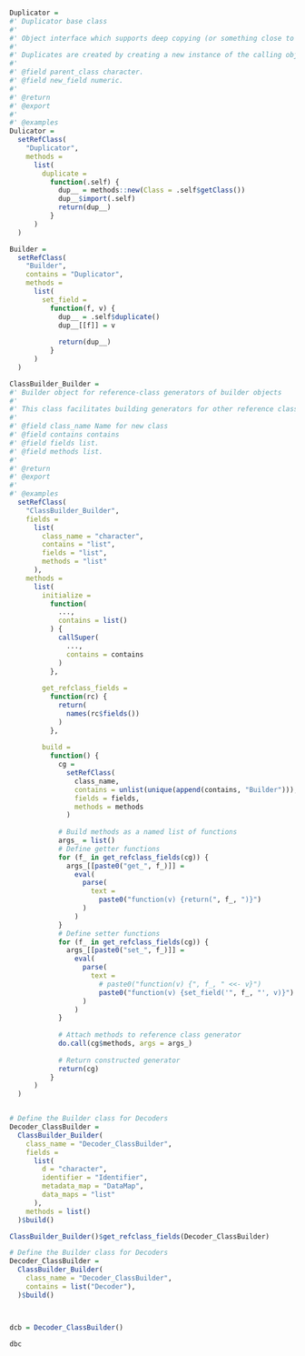 ```r

```




```r
Duplicator = 
#' Duplicator base class
#' 
#' Object interface which supports deep copying (or something close to it). Implements the 'duplicate' method, which returns a deep copy of the calling object instance.
#' 
#' Duplicates are created by creating a new instance of the calling object and populating all fields with the fields of the calling object. If a field on the calling instance is a complex object (i.e. not a basic type, e.g. numeric, character, etc), then the complex object must also be a Duplicator object (or child class). If not, the duplicated object will contain a reference to the field of the original object, not a true copy. 
#' 
#' @field parent_class character. 
#' @field new_field numeric. 
#'
#' @return
#' @export
#'
#' @examples
Dulicator = 
  setRefClass(
    "Duplicator",
    methods = 
      list(
        duplicate = 
          function(.self) {
            dup__ = methods::new(Class = .self$getClass())
            dup__$import(.self)
            return(dup__)
          }
      )
  )

Builder = 
  setRefClass( 
    "Builder",
    contains = "Duplicator",
    methods = 
      list(
        set_field = 
          function(f, v) {
            dup__ = .self$duplicate()
            dup__[[f]] = v
            
            return(dup__)
          }
      )
  )

ClassBuilder_Builder = 
#' Builder object for reference-class generators of builder objects 
#'
#' This class facilitates building generators for other reference classes that follow the builder pattern, and automatically populates the new object with getter/setter methods. All generators produced by this object will build objects that are children of the `Builder` class.
#'
#' @field class_name Name for new class 
#' @field contains contains
#' @field fields list. 
#' @field methods list. 
#'
#' @return
#' @export
#'
#' @examples
  setRefClass(
    "ClassBuilder_Builder",
    fields = 
      list(
        class_name = "character",
        contains = "list",
        fields = "list",
        methods = "list"
      ),
    methods = 
      list(
        initialize = 
          function(
            ...,
            contains = list()
          ) {
            callSuper(
              ...,
              contains = contains
            )
          },
        
        get_refclass_fields = 
          function(rc) {
            return(
              names(rc$fields())
            )
          },
        
        build = 
          function() {
            cg = 
              setRefClass(
                class_name,
                contains = unlist(unique(append(contains, "Builder"))),
                fields = fields,
                methods = methods
              )
            
            # Build methods as a named list of functions
            args_ = list()
            # Define getter functions
            for (f_ in get_refclass_fields(cg)) {
              args_[[paste0("get_", f_)]] = 
                eval(
                  parse(
                    text = 
                      paste0("function(v) {return(", f_, ")}")
                  )
                )
            }
            # Define setter functions
            for (f_ in get_refclass_fields(cg)) {
              args_[[paste0("set_", f_)]] = 
                eval(
                  parse(
                    text = 
                      # paste0("function(v) {", f_, " <<- v}")
                      paste0("function(v) {set_field('", f_, "', v)}")
                  )
                )
            }
            
            # Attach methods to reference class generator
            do.call(cg$methods, args = args_)
            
            # Return constructed generator
            return(cg)
          }
      )
  )


# Define the Builder class for Decoders
Decoder_ClassBuilder = 
  ClassBuilder_Builder(
    class_name = "Decoder_ClassBuilder",
    fields = 
      list(
        d = "character",
        identifier = "Identifier",
        metadata_map = "DataMap",
        data_maps = "list"
      ),
    methods = list()
  )$build()

ClassBuilder_Builder()$get_refclass_fields(Decoder_ClassBuilder)
```

```r
# Define the Builder class for Decoders
Decoder_ClassBuilder = 
  ClassBuilder_Builder(
    class_name = "Decoder_ClassBuilder",
    contains = list("Decoder"),
  )$build()



dcb = Decoder_ClassBuilder()

dbc

```

















































